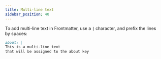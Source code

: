 ```yaml
---
title: Multi-line text
sidebar_position: 40
---
```


To add multi-line text in Frontmatter, use a `|` character,
and prefix the lines by spaces:

```md
about: |
This is a multi-line text
that will be assigned to the about key
```
